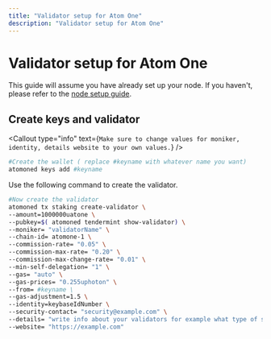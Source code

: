 ```yaml
---
title: "Validator setup for Atom One"
description: "Validator setup for Atom One"
---
```


# Validator setup for Atom One

This guide will assume you have already set up your node. 
If you haven't, please refer to the [node setup guide](/networks/s/).

## Create keys and validator

<Callout type="info" text={`Make sure to change values for moniker, identity, details website to your own values.`} />

```bash
#Create the wallet ( replace #keyname with whatever name you want)
atomoned keys add #keyname
```

Use the following command to create the validator.
```bash
#Now create the validator 
atomoned tx staking create-validator \
--amount=1000000uatone \
--pubkey=$( atomoned tendermint show-validator) \
--moniker= "validatorName" \
--chain-id= atomone-1 \
--commission-rate= "0.05" \
--commission-max-rate= "0.20" \
--commission-max-change-rate= "0.01" \
--min-self-delegation= "1" \
--gas= "auto" \
--gas-prices= "0.255uphoton" \
--from= #keyname \
--gas-adjustment=1.5 \
--identity=keybaseIdNumber \
--security-contact= "security@example.com" \
--details= "write info about your validators for example what type of service you ofer etc." \
--website= "https://example.com"
```







